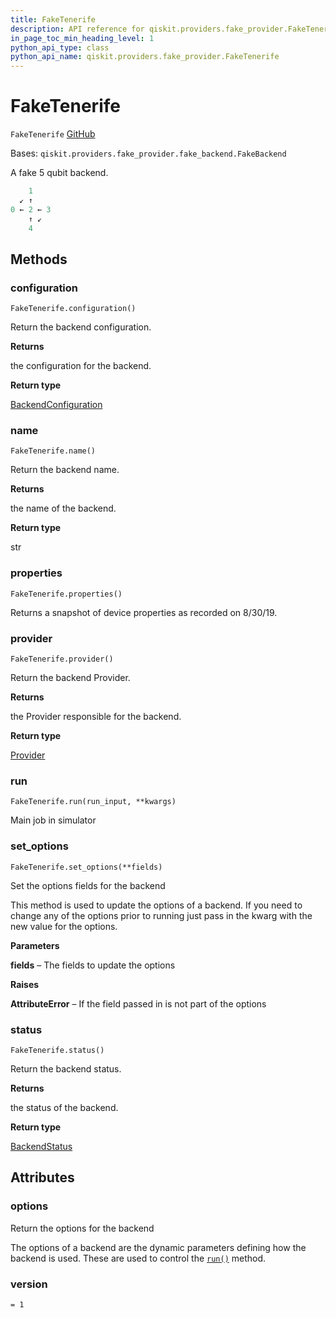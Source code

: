 ```yaml
---
title: FakeTenerife
description: API reference for qiskit.providers.fake_provider.FakeTenerife
in_page_toc_min_heading_level: 1
python_api_type: class
python_api_name: qiskit.providers.fake_provider.FakeTenerife
---
```


# FakeTenerife

<span id="qiskit.providers.fake_provider.FakeTenerife" />

`FakeTenerife` [GitHub](https://github.com/qiskit/qiskit/tree/stable/0.23/qiskit/providers/fake_provider/backends/tenerife/fake_tenerife.py "view source code")

Bases: `qiskit.providers.fake_provider.fake_backend.FakeBackend`

A fake 5 qubit backend.

```python
    1
  ↙ ↑
0 ← 2 ← 3
    ↑ ↙
    4
```

## Methods

### configuration

<span id="qiskit.providers.fake_provider.FakeTenerife.configuration" />

`FakeTenerife.configuration()`

Return the backend configuration.

**Returns**

the configuration for the backend.

**Return type**

[BackendConfiguration](qiskit.providers.models.BackendConfiguration "qiskit.providers.models.BackendConfiguration")

### name

<span id="qiskit.providers.fake_provider.FakeTenerife.name" />

`FakeTenerife.name()`

Return the backend name.

**Returns**

the name of the backend.

**Return type**

str

### properties

<span id="qiskit.providers.fake_provider.FakeTenerife.properties" />

`FakeTenerife.properties()`

Returns a snapshot of device properties as recorded on 8/30/19.

### provider

<span id="qiskit.providers.fake_provider.FakeTenerife.provider" />

`FakeTenerife.provider()`

Return the backend Provider.

**Returns**

the Provider responsible for the backend.

**Return type**

[Provider](qiskit.providers.Provider "qiskit.providers.Provider")

### run

<span id="qiskit.providers.fake_provider.FakeTenerife.run" />

`FakeTenerife.run(run_input, **kwargs)`

Main job in simulator

### set\_options

<span id="qiskit.providers.fake_provider.FakeTenerife.set_options" />

`FakeTenerife.set_options(**fields)`

Set the options fields for the backend

This method is used to update the options of a backend. If you need to change any of the options prior to running just pass in the kwarg with the new value for the options.

**Parameters**

**fields** – The fields to update the options

**Raises**

**AttributeError** – If the field passed in is not part of the options

### status

<span id="qiskit.providers.fake_provider.FakeTenerife.status" />

`FakeTenerife.status()`

Return the backend status.

**Returns**

the status of the backend.

**Return type**

[BackendStatus](qiskit.providers.models.BackendStatus "qiskit.providers.models.BackendStatus")

## Attributes

<span id="qiskit.providers.fake_provider.FakeTenerife.options" />

### options

Return the options for the backend

The options of a backend are the dynamic parameters defining how the backend is used. These are used to control the [`run()`](qiskit.providers.fake_provider.FakeTenerife#run "qiskit.providers.fake_provider.FakeTenerife.run") method.

<span id="qiskit.providers.fake_provider.FakeTenerife.version" />

### version

`= 1`

